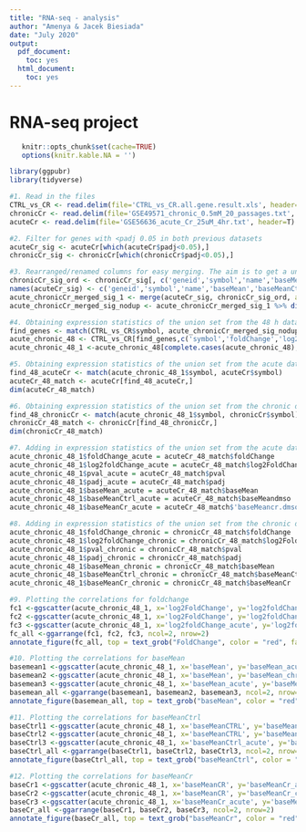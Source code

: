```yaml
---
title: "RNA-seq - analysis"
author: "Amenya & Jacek Biesiada"
date: "July 2020"
output:
  pdf_document:
    toc: yes
  html_document:
    toc: yes
---
```


# RNA-seq project

```r
   knitr::opts_chunk$set(cache=TRUE)
   options(knitr.kable.NA = '')
```

```r
library(ggpubr)
library(tidyverse)
```

```r
#1. Read in the files
CTRL_vs_CR <- read.delim(file='CTRL_vs_CR.all.gene.result.xls', header=T)
chronicCr <- read.delim(file='GSE49571_chronic_0.5mM_20_passages.txt', header=T)
acuteCr <- read.delim(file='GSE56636_acute_Cr_25uM_4hr.txt', header=T)

#2. Filter for genes with <padj 0.05 in both previous datasets
acuteCr_sig <- acuteCr[which(acuteCr$padj<0.05),]
chronicCr_sig <- chronicCr[which(chronicCr$padj<0.05),]

#3. Rearranged/renamed columns for easy merging. The aim is to get a union of genes from previous datasets that we can analyze in the present (48 h) dataset. Merged datasets and removed duplicates 
chronicCr_sig_ord <- chronicCr_sig[, c('geneid','symbol','name','baseMean','baseMeanCtrl','baseMeanCr','foldChange','log2FoldChange','pval','padj','Pr.118','Pr.119','Pr.120','id')]
names(acuteCr_sig) <- c('geneid','symbol','name','baseMean','baseMeanCtrl','baseMeanCr','foldChange','log2FoldChange','pval','padj','PJ.3','PJ.4','PJ.7','PJ.8')
acute_chronicCr_merged_sig_1 <- merge(acuteCr_sig, chronicCr_sig_ord, all=TRUE)
acute_chronicCr_merged_sig_nodup <- acute_chronicCr_merged_sig_1 %>% distinct(acute_chronicCr_merged_sig_1$symbol, .keep_all=TRUE)

#4. Obtaining expression statistics of the union set from the 48 h dataset
find_genes <- match(CTRL_vs_CR$symbol, acute_chronicCr_merged_sig_nodup$symbol)
acute_chronic_48 <- CTRL_vs_CR[find_genes,c('symbol','foldChange','log2FoldChange','pval','padj','baseMeanCTRL','baseMeanCR','baseMean')]
acute_chronic_48_1 <-acute_chronic_48[complete.cases(acute_chronic_48),]

#5. Obtaining expression statistics of the union set from the acute dataset
find_48_acuteCr <- match(acute_chronic_48_1$symbol, acuteCr$symbol)
acuteCr_48_match <- acuteCr[find_48_acuteCr,]
dim(acuteCr_48_match)

#6. Obtaining expression statistics of the union set from the chronic dataset
find_48_chronicCr <- match(acute_chronic_48_1$symbol, chronicCr$symbol)
chronicCr_48_match <- chronicCr[find_48_chronicCr,]
dim(chronicCr_48_match)

#7. Adding in expression statistics of the union set from the acute dataset
acute_chronic_48_1$foldChange_acute = acuteCr_48_match$foldChange
acute_chronic_48_1$log2foldChange_acute = acuteCr_48_match$log2FoldChange
acute_chronic_48_1$pval_acute = acuteCr_48_match$pval
acute_chronic_48_1$padj_acute = acuteCr_48_match$padj
acute_chronic_48_1$baseMean_acute = acuteCr_48_match$baseMean
acute_chronic_48_1$baseMeanCtrl_acute = acuteCr_48_match$baseMeandmso
acute_chronic_48_1$baseMeanCr_acute = acuteCr_48_match$'baseMeancr.dmso'

#8. Adding in expression statistics of the union set from the chronic dataset
acute_chronic_48_1$foldChange_chronic = chronicCr_48_match$foldChange
acute_chronic_48_1$log2foldChange_chronic = chronicCr_48_match$log2FoldChange
acute_chronic_48_1$pval_chronic = chronicCr_48_match$pval
acute_chronic_48_1$padj_chronic = chronicCr_48_match$padj
acute_chronic_48_1$baseMean_chronic = chronicCr_48_match$baseMean
acute_chronic_48_1$baseMeanCtrl_chronic = chronicCr_48_match$baseMeanCtrl
acute_chronic_48_1$baseMeanCr_chronic = chronicCr_48_match$baseMeanCr

#9. Plotting the correlations for foldchange
fc1 <-ggscatter(acute_chronic_48_1, x='log2FoldChange', y='log2foldChange_acute', add='reg.line', conf.int=TRUE, cor.coef=TRUE, cor.method='spearman', xlab="48h", ylab="4h_previous")
fc2 <-ggscatter(acute_chronic_48_1, x='log2FoldChange', y='log2foldChange_chronic', add='reg.line', conf.int=TRUE, cor.coef=TRUE, cor.method='spearman', xlab="48h", ylab="20_passage_previous")
fc3 <-ggscatter(acute_chronic_48_1, x='log2foldChange_acute', y='log2foldChange_chronic', add='reg.line', conf.int=TRUE, cor.coef=TRUE, cor.method='spearman', xlab="4h_previous", ylab="20_passage_previous")
fc_all <-ggarrange(fc1, fc2, fc3, ncol=2, nrow=2)
annotate_figure(fc_all, top = text_grob("FoldChange", color = "red", face = "bold", size = 14))

#10. Plotting the correlations for baseMean
basemean1 <-ggscatter(acute_chronic_48_1, x='baseMean', y='baseMean_acute', add='reg.line', conf.int=TRUE, cor.coef=TRUE, cor.method='spearman', xlab="48h", ylab="4h_previous")
basemean2 <-ggscatter(acute_chronic_48_1, x='baseMean', y='baseMean_chronic', add='reg.line', conf.int=TRUE, cor.coef=TRUE, cor.method='spearman', xlab="48h", ylab="20_passage_previous")
basemean3 <-ggscatter(acute_chronic_48_1, x='baseMean_acute', y='baseMean_chronic', add='reg.line', conf.int=TRUE, cor.coef=TRUE, cor.method='spearman', xlab="4h_previous", ylab="20_passage_previous")
basemean_all <-ggarrange(basemean1, basemean2, basemean3, ncol=2, nrow=2)
annotate_figure(basemean_all, top = text_grob("baseMean", color = "red", face = "bold", size = 14))

#11. Plotting the correlations for baseMeanCtrl
baseCtrl1 <-ggscatter(acute_chronic_48_1, x='baseMeanCTRL', y='baseMeanCtrl_acute', add='reg.line', conf.int=TRUE, cor.coef=TRUE, cor.method='spearman', xlab="48h", ylab="4h_previous")
baseCtrl2 <-ggscatter(acute_chronic_48_1, x='baseMeanCTRL', y='baseMeanCtrl_chronic', add='reg.line', conf.int=TRUE, cor.coef=TRUE, cor.method='spearman', xlab="48h", ylab="20_passage_previous")
baseCtrl3 <-ggscatter(acute_chronic_48_1, x='baseMeanCtrl_acute', y='baseMeanCtrl_chronic', add='reg.line', conf.int=TRUE, cor.coef=TRUE, cor.method='spearman', xlab="4h_previous", ylab="20_passage_previous")
baseCtrl_all <-ggarrange(baseCtrl1, baseCtrl2, baseCtrl3, ncol=2, nrow=2)
annotate_figure(baseCtrl_all, top = text_grob("baseMeanCtrl", color = "red", face = "bold", size = 14))

#12. Plotting the correlations for baseMeanCr
baseCr1 <-ggscatter(acute_chronic_48_1, x='baseMeanCR', y='baseMeanCr_acute', add='reg.line', conf.int=TRUE, cor.coef=TRUE, cor.method='spearman', xlab="48h", ylab="4h_previous")
baseCr2 <-ggscatter(acute_chronic_48_1, x='baseMeanCR', y='baseMeanCr_chronic', add='reg.line', conf.int=TRUE, cor.coef=TRUE, cor.method='spearman', xlab="48h", ylab="20_passage_previous")
baseCr3 <-ggscatter(acute_chronic_48_1, x='baseMeanCr_acute', y='baseMeanCr_chronic', add='reg.line', conf.int=TRUE, cor.coef=TRUE, cor.method='spearman', xlab="4h_previous", ylab="20_passage_previous")
baseCr_all <-ggarrange(baseCr1, baseCr2, baseCr3, ncol=2, nrow=2)
annotate_figure(baseCr_all, top = text_grob("baseMeanCr", color = "red", face = "bold", size = 14))
```
